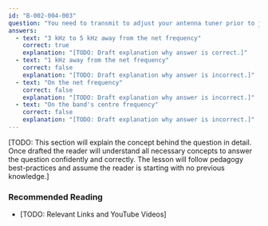 ```yaml
---
id: "B-002-004-003"
question: "You need to transmit to adjust your antenna tuner prior to joining an HF single-sideband net that is in progress. On what frequency should you make the adjustment?"
answers:
  - text: "3 kHz to 5 kHz away from the net frequency"
    correct: true
    explanation: "[TODO: Draft explanation why answer is correct.]"
  - text: "1 kHz away from the net frequency"
    correct: false
    explanation: "[TODO: Draft explanation why answer is incorrect.]"
  - text: "On the net frequency"
    correct: false
    explanation: "[TODO: Draft explanation why answer is incorrect.]"
  - text: "On the band's centre frequency"
    correct: false
    explanation: "[TODO: Draft explanation why answer is incorrect.]"
---
```


[TODO: This section will explain the concept behind the question in detail. Once drafted the reader will understand all necessary concepts to answer the question confidently and correctly. The lesson will follow pedagogy best-practices and assume the reader is starting with no previous knowledge.]

### Recommended Reading

- [TODO: Relevant Links and YouTube Videos]
